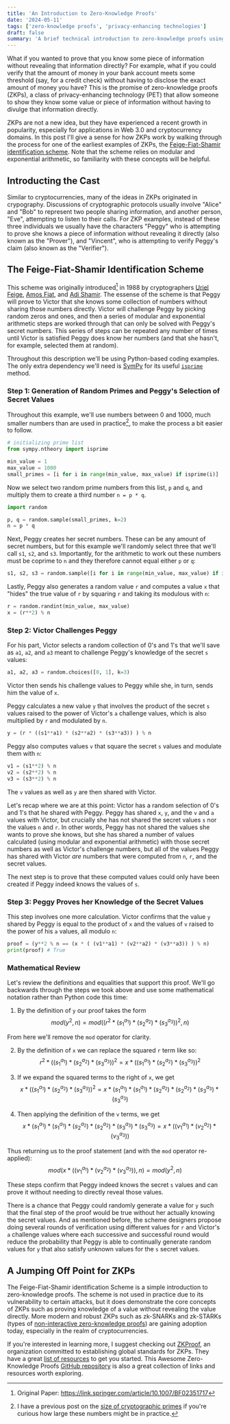 ```yaml
---
title: 'An Introduction to Zero-Knowledge Proofs'
date: '2024-05-11'
tags: ['zero-knowledge proofs', 'privacy-enhancing technologies']
draft: false
summary: 'A brief technical introduction to zero-knowledge proofs using the Feige-Fiat-Shamir identification scheme'
---
```


What if you wanted to prove that you know some piece of information without revealing that information directly? For example, what if you could verify that the amount of money in your bank account meets some threshold (say, for a credit check) without having to disclose the exact amount of money you have? This is the promise of zero-knowledge proofs (ZKPs), a class of privacy-enhancing technology (PET) that allow someone to show they know some value or piece of information without having to divulge that information directly.

ZKPs are not a new idea, but they have experienced a recent growth in popularity, especially for applications in Web 3.0 and cryptocurrency domains. In this post I'll give a sense for how ZKPs work by walking through the process for one of the earliest examples of ZKPs, the [Feige-Fiat-Shamir identification scheme](https://en.wikipedia.org/wiki/Feige%E2%80%93Fiat%E2%80%93Shamir_identification_scheme). Note that the scheme relies on modular and exponential arithmetic, so familiarity with these concepts will be helpful.

## Introducting the Cast

Similar to cryptocurrencies, many of the ideas in ZKPs originated in crypography. Discussions of cryptographic protocols usually involve "Alice" and "Bob" to represent two people sharing information, and another person, "Eve", attempting to listen to their calls.
For ZKP examples, instead of these three individuals we usually have the characters "Peggy" who is attempting to prove she knows a piece of information without revealing it directly (also known as the "Prover"), and "Vincent", who is attempting to verify Peggy's claim (also known as the "Verifier").

## The Feige-Fiat-Shamir Identification Scheme

This scheme was originally introduced[^1] in 1988 by cryptographers [Uriel Feige](https://en.wikipedia.org/wiki/Uriel_Feige), [Amos Fiat](https://en.wikipedia.org/wiki/Amos_Fiat), and [Adi Shamir](https://en.wikipedia.org/wiki/Adi_Shamir). The essense of the scheme is that Peggy will prove to Victor that she knows some collection of numbers without sharing those numbers directly. Victor will challenge Peggy by picking random zeros and ones, and then a series of modular and exponential arithmetic steps are worked through that can only be solved with Peggy's secret numbers. This series of steps can be repeated any number of times until Victor is satisfied Peggy does know her numbers (and that she hasn't, for example, selected them at random).

Throughout this description we'll be using Python-based coding examples. The only extra dependency we'll need is [SymPy](https://www.sympy.org/en/index.html) for its useful [`isprime`](https://docs.sympy.org/latest/modules/ntheory.html#sympy.ntheory.primetest.isprime) method.

### Step 1: Generation of Random Primes and Peggy's Selection of Secret Values

Throughout this example, we'll use numbers between 0 and 1000, much smaller numbers than are used in practice[^2], to make the process a bit easier to follow.

```python
# initializing prime list
from sympy.ntheory import isprime

min_value = 1
max_value = 1000
small_primes = [i for i in range(min_value, max_value) if isprime(i)]
```

Now we select two random prime numbers from this list, `p` and `q`, and multiply them to create a third number `n = p * q`.

```python
import random

p, q = random.sample(small_primes, k=2)
n = p * q
```

Next, Peggy creates her secret numbers. These can be any amount of secret numbers, but for this example we'll randomly select three that we'll call `s1`, `s2`, and `s3`. Importantly, for the arithmetic to work out these numbers must be coprime to `n` and they therefore cannot equal either `p` or `q`:

```python
s1, s2, s3 = random.sample([i for i in range(min_value, max_value) if i != p and i != q], k=3)
```

Lastly, Peggy also generates a random value `r` and computes a value `x` that "hides" the true value of `r` by squaring `r` and taking its modulous with `n`:

```python
r = random.randint(min_value, max_value)
x = (r**2) % n
```

### Step 2: Victor Challenges Peggy

For his part, Victor selects a random collection of 0's and 1's that we'll save as `a1`, `a2`, and `a3` meant to challenge Peggy's knowledge of the secret `s` values:

```python
a1, a2, a3 = random.choices([0, 1], k=3)
```

Victor then sends his challenge values to Peggy while she, in turn, sends him the value of `x`.

Peggy calculates a new value `y` that involves the product of the secret `s` values raised to the power of Victor's `a` challenge values, which is also multiplied by `r` and modulated by `n`.

```python
y = (r * ((s1**a1) * (s2**a2) * (s3**a3)) ) % n
```

Peggy also computes values `v` that square the secret `s` values and modulate them with `n`:
```python
v1 = (s1**2) % n
v2 = (s2**2) % n
v3 = (s3**2) % n
```

The `v` values as well as `y` are then shared with Victor.

Let's recap where we are at this point: Victor has a random selection of 0's and 1's that he shared with Peggy. Peggy has shared `x`, `y`, and the `v` and `a` values with Victor, but crucially she has not shared the secret values `s` nor the values `n` and `r`. In other words, Peggy has not shared the values she wants to prove she knows, but she has shared a number of values calculated (using modular and exponential arithmetic) with those secret numbers as well as Victor's challenge numbers, but all of the values Peggy has shared with Victor _are_ numbers that were computed from `n`, `r`, and the secret values.

The next step is to prove that these computed values could only have been created if Peggy indeed knows the values of `s`.

### Step 3: Peggy Proves her Knowledge of the Secret Values

This step involves one more calculation. Victor confirms that the value `y` shared by Peggy is equal to the product of `x` and the values of `v` raised to the power of his `a` values, all modulo `n`:

```python
proof = (y**2 % n == (x * ( (v1**a1) * (v2**a2) * (v3**a3)) ) % n)
print(proof) # True
```

### Mathematical Review

Let's review the definitions and equalities that support this proof. We'll go backwards through the steps we took above and use some mathematical notation rather than Python code this time:

1. By the definition of `y` our proof takes the form
$$
mod(y^2, n) = mod((r^2 * ({s_1}^{a_1}) * ({s_2}^{a_2}) * ({s_3}^{a_3}) )^2, n)
$$

From here we'll remove the `mod` operator for clarity.

2. By the definition of `x` we can replace the squared `r` term like so:
$$
r^2 * (({s_1}^{a_1}) * ({s_2}^{a_2}) * ({s_3}^{a_3}) )^2 = x * (({s_1}^{a_1}) * ({s_2}^{a_2}) * ({s_3}^{a_3}))^2
$$

3. If we expand the squared terms to the right of `x`, we get
$$
x * (({s_1}^{a_1}) * ({s_2}^{a_2}) * ({s_3}^{a_3}))^2 = x * ({s_1}^{a_1}) * ({s_1}^{a_1}) * ({s_2}^{a_2}) * ({s_2}^{a_2}) * ({s_3}^{a_3}) * ({s_3}^{a_3})
$$

4. Then applying the definition of the `v` terms, we get
$$
x * ({s_1}^{a_1}) * ({s_1}^{a_1}) * ({s_2}^{a_2}) * ({s_2}^{a_2}) * ({s_3}^{a_3}) * ({s_3}^{a_3}) = x * (({v_1}^{a_1}) * ({v_2}^{a_2}) * ({v_3}^{a_3}))
$$

Thus returning us to the proof statement (and with the `mod` operator re-applied):
$$
mod(x * (({v_1}^{a_1}) * ({v_2}^{a_2}) * ({v_3}^{a_3})), n) = mod(y^2, n)
$$

These steps confirm that Peggy indeed knows the secret `s` values and can prove it without needing to directly reveal those values.

There is a chance that Peggy could randomly generate a value for `y` such that the final step of the proof would be true without her actually knowing the secret values. And as mentioned before, the scheme designers propose doing several rounds of verification using different values for `r` and Victor's `a` challenge values where each successive and successful round would reduce the probability that Peggy is able to continually generate random values for `y` that also satisfy unknown values for the `s` secret values.

## A Jumping Off Point for ZKPs

The Feige-Fiat-Shamir identification Scheme is a simple introduction to zero-knowledge proofs. The scheme is not used in practice due to its vulnerability to certain attacks, but it does demonstrate the core concepts of ZKPs such as proving knowledge of a value without revealing the value directly. More modern and robust ZKPs such as zk-SNARKs and zk-STARKs (types of [non-interactive zero-knowledge proofs](https://en.wikipedia.org/wiki/Non-interactive_zero-knowledge_proof)) are gaining adoption today, especially in the realm of cryptocurrencies.

If you're interested in learning more, I suggest checking out [ZKProof](https://zkproof.org/), an organization committed to establishing global standards for ZKPs. They have a great [list of resources](https://docs.zkproof.org/) to get you started. This Awesome Zero-Knowledge Proofs [GitHub repository](https://github.com/sCrypt-Inc/awesome-zero-knowledge-proofs) is also a great collection of links and resources worth exploring.

[^1]: Original Paper: https://link.springer.com/article/10.1007/BF02351717

[^2]: I have a previous post on the [size of cryptographic primes](/blog/how-big-are-cryptographic-primes) if you're curious how large these numbers might be in practice.
